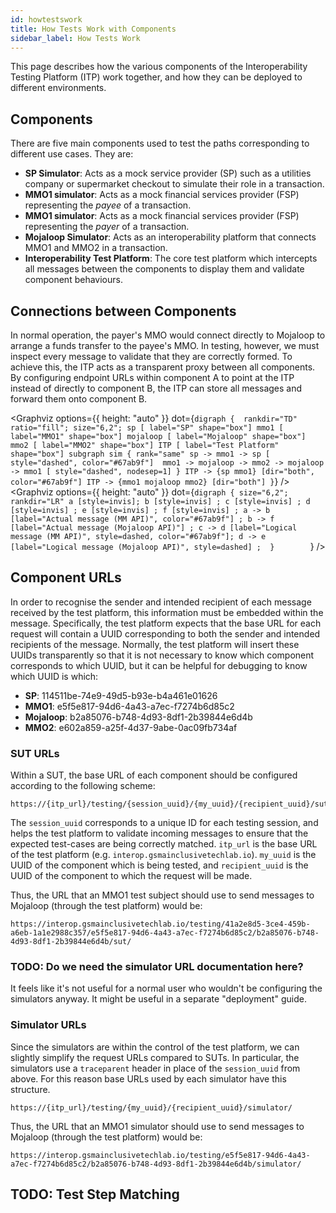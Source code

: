 ```yaml
---
id: howtestswork
title: How Tests Work with Components
sidebar_label: How Tests Work
---
```


This page describes how the various components of the Interoperability Testing
Platform (ITP) work together, and how they can be deployed to different
environments.

## Components

There are five main components used to test the paths corresponding to different
use cases. They are:

- **SP Simulator**: Acts as a mock service provider (SP) such as a utilities
  company or supermarket checkout to simulate their role in a transaction.
- **MMO1 simulator**: Acts as a mock financial services provider (FSP)
  representing the _payee_ of a transaction.
- **MMO1 simulator**: Acts as a mock financial services provider (FSP)
  representing the _payer_ of a transaction.
- **Mojaloop Simulator**: Acts as an interoperability platform that connects
  MMO1 and MMO2 in a transaction.
- **Interoperability Test Platform**: The core test platform which intercepts
  all messages between the components to display them and validate component
  behaviours.

## Connections between Components

In normal operation, the payer's MMO would connect directly to Mojaloop to
arrange a funds transfer to the payee's MMO. In testing, however, we must
inspect every message to validate that they are correctly formed. To achieve
this, the ITP acts as a transparent proxy between all components. By configuring
endpoint URLs within component A to point at the ITP instead of directly to
component B, the ITP can store all messages and forward them onto component B.


<Graphviz
  options={{ height: "auto" }}
  dot={`
    digraph { 
      rankdir="TD"
      ratio="fill";
      size="6,2";
      sp [ label="SP" shape="box"]
      mmo1 [ label="MMO1" shape="box"]
      mojaloop [ label="Mojaloop" shape="box"]
      mmo2 [ label="MMO2" shape="box"]
      ITP [ label="Test Platform" shape="box"]
      subgraph sim {
        rank="same"
        sp -> mmo1 -> sp [ style="dashed", color="#67ab9f"] 
        mmo1 -> mojaloop -> mmo2 -> mojaloop -> mmo1 [ style="dashed", nodesep=1]
      }
      ITP -> {sp mmo1} [dir="both", color="#67ab9f"]
      ITP -> {mmo1 mojaloop mmo2} [dir="both"]
    }
`}
/>
<Graphviz
  options={{ height: "auto" }}
  dot={`
      digraph {
        size="6,2";
        rankdir="LR"
        a [style=invis];
        b [style=invis] ;
        c [style=invis] ;
        d [style=invis] ;
        e [style=invis] ;
        f [style=invis] ;
        a -> b [label="Actual message (MM API)", color="#67ab9f"] ;
        b -> f [label="Actual message (Mojaloop API)"] ;
        c -> d [label="Logical message (MM API)", style=dashed, color="#67ab9f"];
        d -> e [label="Logical message (Mojaloop API)", style=dashed] ; 
      }        
`}
/>

## Component URLs

In order to recognise the sender and intended recipient of each message received
by the test platform, this information must be embedded within the message.
Specifically, the test platform expects that the base URL for each request will
contain a UUID corresponding to both the sender and intended recipients of the
message. Normally, the test platform will insert these UUIDs transparently so
that it is not necessary to know which component corresponds to which UUID, but
it can be helpful for debugging to know which UUID is which:

- **SP**: 114511be-74e9-49d5-b93e-b4a461e01626
- **MMO1**: e5f5e817-94d6-4a43-a7ec-f7274b6d85c2
- **Mojaloop**: b2a85076-b748-4d93-8df1-2b39844e6d4b
- **MMO2**: e602a859-a25f-4d37-9abe-0ac09fb734af

### SUT URLs

Within a SUT, the base URL of each component should be configured according to
the following scheme:

```
https://{itp_url}/testing/{session_uuid}/{my_uuid}/{recipient_uuid}/sut/
```

The `session_uuid` corresponds to a unique ID for each testing session, and
helps the test platform to validate incoming messages to ensure that the
expected test-cases are being correctly matched. `itp_url` is the base URL of
the test platform (e.g. `interop.gsmainclusivetechlab.io`). `my_uuid` is the
UUID of the component which is being tested, and `recipient_uuid` is the UUID of
the component to which the request will be made.

Thus, the URL that an MMO1 test subject should use to send messages to Mojaloop
(through the test platform) would be:

```
https://interop.gsmainclusivetechlab.io/testing/41a2e8d5-3ce4-459b-a6eb-1a1e2988c357/e5f5e817-94d6-4a43-a7ec-f7274b6d85c2/b2a85076-b748-4d93-8df1-2b39844e6d4b/sut/
```

### TODO: Do we need the simulator URL documentation here?

It feels like it's not useful for a normal user who wouldn't be configuring the
simulators anyway. It might be useful in a separate "deployment" guide.

### Simulator URLs

Since the simulators are within the control of the test platform, we can
slightly simplify the request URLs compared to SUTs. In particular, the
simulators use a `traceparent` header in place of the `session_uuid` from above.
For this reason base URLs used by each simulator have this structure.

```
https://{itp_url}/testing/{my_uuid}/{recipient_uuid}/simulator/
```

Thus, the URL that an MMO1 simulator should use to send messages to Mojaloop
(through the test platform) would be:

```
https://interop.gsmainclusivetechlab.io/testing/e5f5e817-94d6-4a43-a7ec-f7274b6d85c2/b2a85076-b748-4d93-8df1-2b39844e6d4b/simulator/
```

## TODO: Test Step Matching
